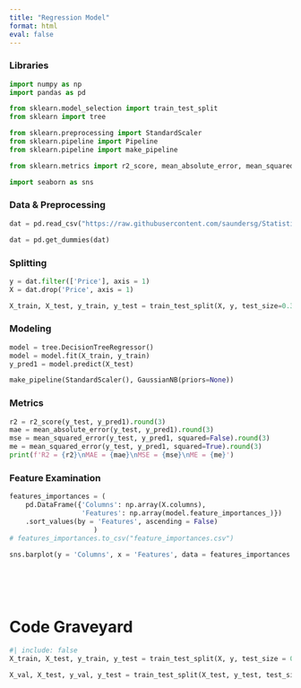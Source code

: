```yaml
---
title: "Regression Model"
format: html
eval: false
---
```



### Libraries
```python
import numpy as np
import pandas as pd

from sklearn.model_selection import train_test_split
from sklearn import tree

from sklearn.preprocessing import StandardScaler
from sklearn.pipeline import Pipeline
from sklearn.pipeline import make_pipeline

from sklearn.metrics import r2_score, mean_absolute_error, mean_squared_error

import seaborn as sns
```

### Data & Preprocessing
```python
dat = pd.read_csv("https://raw.githubusercontent.com/saundersg/Statistics-Notebook/master/Data/CarPrices.csv")

dat = pd.get_dummies(dat)
```

### Splitting
```python
y = dat.filter(['Price'], axis = 1)
X = dat.drop('Price', axis = 1)

X_train, X_test, y_train, y_test = train_test_split(X, y, test_size=0.33, random_state=42)
```


### Modeling
```python
model = tree.DecisionTreeRegressor()
model = model.fit(X_train, y_train)
y_pred1 = model.predict(X_test)
```

```python
make_pipeline(StandardScaler(), GaussianNB(priors=None))
```



### Metrics
```python
r2 = r2_score(y_test, y_pred1).round(3)
mae = mean_absolute_error(y_test, y_pred1).round(3)
mse = mean_squared_error(y_test, y_pred1, squared=False).round(3)
me = mean_squared_error(y_test, y_pred1, squared=True).round(3)
print(f'R2 = {r2}\nMAE = {mae}\nMSE = {mse}\nME = {me}')
```

### Feature Examination 
```python
features_importances = (
    pd.DataFrame({'Columns': np.array(X.columns),
                  'Features': np.array(model.feature_importances_)})
    .sort_values(by = 'Features', ascending = False)
                     )
# features_importances.to_csv("feature_importances.csv")
```

```python
sns.barplot(y = 'Columns', x = 'Features', data = features_importances.head(10), color = "lightblue") 
```

<br><br><br>

# Code Graveyard
```python
#| include: false
X_train, X_test, y_train, y_test = train_test_split(X, y, test_size = 0.2, random_state = 314)

X_val, X_test, y_val, y_test = train_test_split(X_test, y_test, test_size = 0.5, random_state = 314)
```
